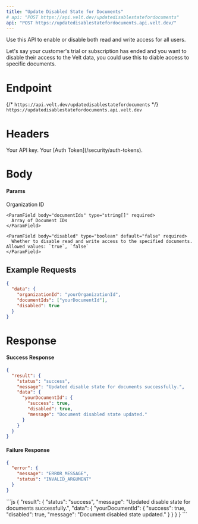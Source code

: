 ```yaml
---
title: "Update Disabled State for Documents"
# api: "POST https://api.velt.dev/updatedisablestatefordocuments"
api: "POST https://updatedisablestatefordocuments.api.velt.dev/"
---
```


Use this API to enable or disable both read and write access for all users.

<Info> Let's say your customer's trial or subscription has ended and you want to disable their access to the Velt data, you could use this to diable access to specific documents.</Info>

# Endpoint
{/* `https://api.velt.dev/updatedisablestatefordocuments` */}
`https://updatedisablestatefordocuments.api.velt.dev`


# Headers

<ParamField header="x-velt-api-key" type="string" required>
  Your API key.
</ParamField>

<ParamField header="x-velt-auth-token" type="string" required>
  Your [Auth Token](/security/auth-tokens).
</ParamField>

# Body

#### Params

<ParamField body="data" type="object" required>
  <Expandable title="properties">
    <ParamField body="organizationId" type="string" required>
      Organization ID
    </ParamField>

    <ParamField body="documentIds" type="string[]" required>
      Array of Document IDs
    </ParamField>

    <ParamField body="disabled" type="boolean" default="false" required>
      Whether to disable read and write access to the specified documents. Allowed values: `true`, `false`
    </ParamField>
  </Expandable>
</ParamField>


## **Example Requests**

```JSON
{
  "data": {
    "organizationId": "yourOrganizationId",
    "documentIds": ["yourDocumentId"],
    "disabled": true
  }
}
```

# Response

#### Success Response

```JSON
{
  "result": {
    "status": "success",
    "message": "Updated disable state for documents successfully.",
    "data": {
      "yourDocumentId": {
        "success": true,
        "disabled": true,
        "message": "Document disabled state updated."
      }
    }
  }
}
```

#### Failure Response

```JSON
{
  "error": {
    "message": "ERROR_MESSAGE",
    "status": "INVALID_ARGUMENT"
  }
}
```

<ResponseExample>
```js
{
  "result": {
    "status": "success",
    "message": "Updated disable state for documents successfully.",
    "data": {
      "yourDocumentId": {
        "success": true,
        "disabled": true,
        "message": "Document disabled state updated."
      }
    }
  }
}
```
</ResponseExample>